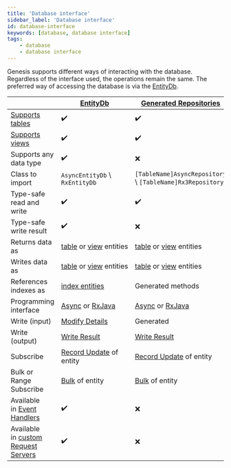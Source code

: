 ```yaml
---
title: 'Database interface'
sidebar_label: 'Database interface'
id: database-interface
keywords: [database, database interface]
tags:
    - database
    - database interface
---
```




Genesis supports different ways of interacting with the database. Regardless of the interface used, the operations remain the same. The preferred way of accessing the database is via the [EntityDb](../../../database/database-interface/entity-db/).

|  | [EntityDb](../../../database/database-interface/entity-db/)                                                     | [Generated Repositories](../../../database/database-interface/generated-repositories/) | [RxDb](../../../database/database-interface/rxdb/) |
| --- |---------------------------------------------------------------------------------------------------------| --- | --- |
| [Supports tables](../../../database/fields-tables-views/tables/) | ✔️ | ✔️ | ❌ |
| [Supports views](../../../database/fields-tables-views/views/) | ✔️ | ✔️ | ❌ |
| Supports any data type | ✔️ | ❌ | ✔️ |
| Class to import | `AsyncEntityDb` \ `RxEntityDb` | `[TableName]AsyncRepository` \ `[TableName]Rx3Repository` | `RxDb` |
| Type-safe read and write | ✔️ | ✔️ | ❌ |
| Type-safe write result | ✔️ | ❌ | ❌ |
| Returns data as | [table](../../../database/data-types/table-entities/) or [view](../../../database/data-types/views-entities/) entities | [table](../../../database/data-types/table-entities/) or [view](../../../database/data-types/views-entities/) entities | [DbRecord](../../../database/data-types/dbrecord/) |
| Writes data as | [table](../../../database/data-types/table-entities/) or [view](../../../database/data-types/views-entities/) entities  | [table](../../../database/data-types/table-entities/) or [view](../../../database/data-types/views-entities/) entities | [DbRecord](../../../database/data-types/dbrecord/) |
| References indexes as | [index entities](../../../database/data-types/index-entities/) | Generated methods | [DbRecord](../../../database/data-types/dbrecord/) and `String` |
| Programming interface | [Async](../../../database/types-of-api/async/) or [RxJava](../../../database/types-of-api/rxjava/) | [Async](../../../database/types-of-api/async/) or [RxJava](../../../database/types-of-api/rxjava/) | [RxJava](../../../database/types-of-api/rxjava/) |
| Write (input) | [Modify Details](../../../database/helper-classes/modify-details/#entity-modify-details) | Generated | [Modify Details](../../../database/helper-classes/modify-details/#modify-details) |
| Write (output) | [Write Result](../../../database/helper-classes/write-result/#entity-write-result) | [Write Result](../../../database/helper-classes/write-result/#write-result) | [Write result](../../../database/helper-classes/write-result/#write-result) |
| Subscribe | [Record Update](../../../database/helper-classes/subscription/record-update/) of entity | [Record Update](../../../database/helper-classes/subscription/record-update/) of entity | [Record Update](../../../database/helper-classes/subscription/record-update/) of `DbRecord` |
| Bulk or Range Subscribe | [Bulk](../../../database/helper-classes/subscription/bulk/) of entity | [Bulk](../../../database/helper-classes/subscription/bulk/) of entity | [Bulk](../../../database/helper-classes/subscription/bulk/) of `DbRecord` |
| Available in [Event Handlers](../../../getting-started/learn-the-basics/modules/inside-an-event-handler/) | ✔️ | ❌ | ❌ |
| Available in [custom Request Servers](../../../getting-started/learn-the-basics/modules/inside-a-request-server/) | ✔️ | ❌ | ❌ |
